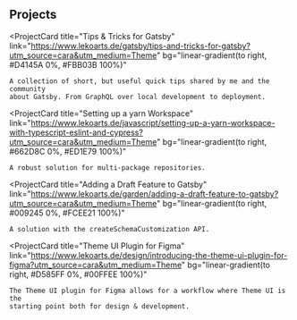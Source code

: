 ## Projects

<ProjectCard
	title="Tips & Tricks for Gatsby"
	link="https://www.lekoarts.de/gatsby/tips-and-tricks-for-gatsby?utm_source=cara&utm_medium=Theme"
	bg="linear-gradient(to right, #D4145A 0%, #FBB03B 100%)"
>
	A collection of short, but useful quick tips shared by me and the community
	about Gatsby. From GraphQL over local development to deployment.
</ProjectCard>

<ProjectCard
	title="Setting  up a yarn Workspace"
	link="https://www.lekoarts.de/javascript/setting-up-a-yarn-workspace-with-typescript-eslint-and-cypress?utm_source=cara&utm_medium=Theme"
	bg="linear-gradient(to right, #662D8C 0%, #ED1E79 100%)"
>
	A robust solution for multi-package repositories.
</ProjectCard>

<ProjectCard
	title="Adding a Draft Feature to Gatsby"
	link="https://www.lekoarts.de/garden/adding-a-draft-feature-to-gatsby?utm_source=cara&utm_medium=Theme"
	bg="linear-gradient(to right, #009245 0%, #FCEE21 100%)"
>
	A solution with the createSchemaCustomization API.
</ProjectCard>

<ProjectCard
	title="Theme UI Plugin for Figma"
	link="https://www.lekoarts.de/design/introducing-the-theme-ui-plugin-for-figma?utm_source=cara&utm_medium=Theme"
	bg="linear-gradient(to right, #D585FF 0%, #00FFEE 100%)"
>
	The Theme UI plugin for Figma allows for a workflow where Theme UI is the
	starting point both for design & development.
</ProjectCard>
